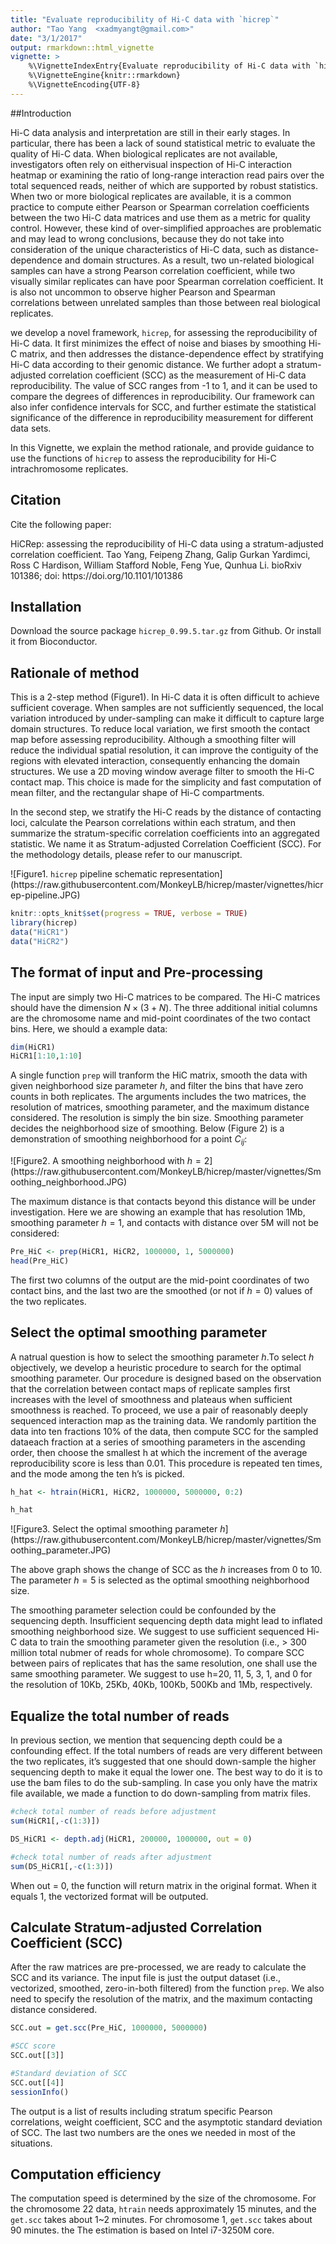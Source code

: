 ---
title: "Evaluate reproducibility of Hi-C data with `hicrep`"
author: "Tao Yang  <xadmyangt@gmail.com>"
date: "3/1/2017"
output: rmarkdown::html_vignette
vignette: >
    %\VignetteIndexEntry{Evaluate reproducibility of Hi-C data with `hicrep`}
    %\VignetteEngine{knitr::rmarkdown}
    %\VignetteEncoding{UTF-8}
---

##Introduction

Hi-C data analysis and interpretation are still in their early stages. 
In particular, there has been a lack of sound statistical metric to 
evaluate the quality of Hi-C data. When biological replicates are not 
available, investigators often rely on eithervisual inspection of Hi-C
interaction heatmap or examining the ratio of long-range interaction 
read pairs over the total sequenced reads, neither of which are supported
by robust statistics. When two or more biological replicates are available,
it is a common practice to compute either Pearson or Spearman correlation 
coefficients between the two Hi-C data matrices and use them as a metric 
for quality control. However, these kind of over-simplified approaches are
problematic and may lead to wrong conclusions, because they do not take 
into consideration of the unique characteristics of Hi-C data, such as 
distance-dependence and domain structures. As a result, two un-related 
biological samples can have a strong Pearson correlation coefficient, while
two visually similar replicates can have poor Spearman correlation coefficient.
It is also not uncommon to observe higher Pearson and Spearman correlations 
between unrelated samples than those between real biological replicates. 

we develop a novel framework, `hicrep`, for assessing the reproducibility of 
Hi-C data. It first minimizes the effect of noise and biases by smoothing 
Hi-C matrix, and then addresses the distance-dependence effect by stratifying
Hi-C data according to their genomic distance. We further adopt a 
stratum-adjusted correlation coefficient (SCC) as the measurement of Hi-C data
reproducibility. The value of SCC ranges from -1 to 1, and it can be used to 
compare the degrees of differences in reproducibility. Our framework can also
infer confidence intervals for SCC, and further estimate the statistical 
significance of the difference in reproducibility measurement for different 
data sets. 


In this Vignette, we explain the method rationale, and provide guidance to 
use the functions of `hicrep` to assess the reproducibility for Hi-C 
intrachromosome replicates. 

## Citation

Cite the following paper:

HiCRep: assessing the reproducibility of Hi-C data using a stratum-adjusted
correlation coefficient. Tao Yang, Feipeng Zhang, Galip Gurkan Yardimci, 
Ross C Hardison, William Stafford Noble, Feng Yue, Qunhua Li. bioRxiv 101386; 
doi: https://doi.org/10.1101/101386 


## Installation

Download the source package `hicrep_0.99.5.tar.gz` from Github.
Or install it from Bioconductor.

## Rationale of method

This is a 2-step method (Figure1). In Hi-C data it is often difficult to 
achieve sufficient coverage. When samples are not sufficiently sequenced, 
the local variation introduced by under-sampling can make it difficult to 
capture large domain structures. To reduce local variation, we first smooth 
the contact map before assessing reproducibility. Although a smoothing filter
will reduce the individual spatial resolution, it can improve the contiguity
of the regions with elevated interaction, consequently enhancing the domain 
structures. We use a 2D moving window average filter to smooth the Hi-C 
contact map. This choice is made for the simplicity and fast computation of 
mean filter, and the rectangular shape of Hi-C compartments.

In the second step, we stratify the Hi-C reads by the distance of contacting
loci, calculate the Pearson correlations within each stratum, and then 
summarize the stratum-specific correlation coefficients into an aggregated 
statistic. We name it as Stratum-adjusted Correlation Coefficient (SCC). 
For the methodology details, please refer to our manuscript.

![Figure1. `hicrep` pipeline schematic representation]
(https://raw.githubusercontent.com/MonkeyLB/hicrep/master/vignettes/hicrep-pipeline.JPG)

```{r load_packages, include=FALSE}
knitr::opts_knit$set(progress = TRUE, verbose = TRUE)
library(hicrep)
data("HiCR1")
data("HiCR2")
```


## The format of input and Pre-processing

The input are simply two Hi-C matrices to be compared.  The Hi-C matrices 
should have the dimension $N\times(3+N)$. The three additional initial 
columns are the chromosome name and mid-point coordinates of the two 
contact bins. Here, we should a example data:

```{r}
dim(HiCR1)
HiCR1[1:10,1:10]
```

A single function `prep` will tranform the HiC matrix, smooth the data 
with given neighborhood size parameter $h$, and filter the bins that have 
zero counts in both replicates. The arguments includes the two matrices, 
the resolution of matrices, smoothing parameter, and the maximum distance
considered. The resolution is simply the bin size. Smoothing parameter 
decides the neighborhood size of smoothing. Below (Figure 2) is a 
demonstration of smoothing neighborhood for a point $C_{ij}$:

![Figure2. A smoothing neighborhood with $h = 2$]
(https://raw.githubusercontent.com/MonkeyLB/hicrep/master/vignettes/Smoothing_neighborhood.JPG)

The maximum distance is that contacts beyond this distance will be under 
investigation. Here we are showing an example that has resolution 1Mb, 
smoothing parameter $h = 1$, and contacts with distance over 5M will not 
be considered:

```{r, eval=TRUE}
Pre_HiC <- prep(HiCR1, HiCR2, 1000000, 1, 5000000)
head(Pre_HiC)
```
The first two columns of the output are the mid-point coordinates of two 
contact bins, and the last two are the smoothed (or not if $h = 0$) values
of the two replicates. 

## Select the optimal smoothing parameter

A natrual question is how to select the smoothing parameter $h$.To select
$h$ objectively, we develop a heuristic procedure to search for the optimal
smoothing parameter.  Our procedure is designed based on the observation 
that the correlation between contact maps of replicate samples first 
increases with the level of smoothness and plateaus when sufficient 
smoothness is reached. To proceed, we use a pair of reasonably deeply 
sequenced interaction map as the training data. We randomly partition 
the data into ten fractions 10% of the data, then compute SCC for the 
sampled dataeach fraction at a series of smoothing parameters in the 
ascending order, then choose the smallest h at which the increment of the
average reproducibility  score is less than 0.01. This procedure is 
repeated ten times, and the mode among the ten h’s is picked.

```{r, eval=TRUE}
h_hat <- htrain(HiCR1, HiCR2, 1000000, 5000000, 0:2)

h_hat
```

![Figure3. Select the optimal smoothing parameter $h$]
(https://raw.githubusercontent.com/MonkeyLB/hicrep/master/vignettes/Smoothing_parameter.JPG)

The above graph shows the change of SCC as the $h$ increases from 0 to 10.
The parameter $h=5$ is selected as the optimal smoothing neighborhood size.

The smoothing parameter selection could be confounded by the sequencing 
depth. Insufficient sequencing depth data might lead to inflated smoothing 
neighborhood size. We suggest to use sufficient sequenced Hi-C data to 
train the smoothing parameter given the resolution (i.e., > 300 million 
total nubmer of reads for whole chromosome). To compare SCC between pairs
of replicates that has the same resolution, one shall use the same 
smoothing parameter. We suggest to use h=20, 11, 5, 3, 1, and 0 for the 
resolution of 10Kb, 25Kb, 40Kb, 100Kb, 500Kb and 1Mb, respectively.

## Equalize the total number of reads

In previous section, we mention that sequencing depth could be a confounding
effect. If the total numbers of reads are very different between the two 
replicates, it's suggested that one should down-sample the higher sequencing 
depth to make it equal the lower one. The best way to do it is to use the bam
files to do the sub-sampling. In case you only have the matrix file available,
we made a function to do down-sampling from matrix files.

```{r}
#check total number of reads before adjustment
sum(HiCR1[,-c(1:3)])

DS_HiCR1 <- depth.adj(HiCR1, 200000, 1000000, out = 0) 

#check total number of reads after adjustment
sum(DS_HiCR1[,-c(1:3)])

```
When out = 0, the function will return matrix in the original format. When
it equals 1, the vectorized format will be outputed.


## Calculate Stratum-adjusted Correlation Coefficient (SCC)

After the raw matrices are pre-processed, we are ready to calculate the SCC
and its variance. The input file is just the output dataset (i.e., 
vectorized, smoothed, zero-in-both filtered) from the function `prep`. 
We also need to specify the resolution of the matrix, and the maximum
contacting distance considered.

```{r, eval=TRUE}
SCC.out = get.scc(Pre_HiC, 1000000, 5000000)

#SCC score
SCC.out[[3]]

#Standard deviation of SCC
SCC.out[[4]]
sessionInfo()
```

The output is a list of results including stratum specific Pearson 
correlations, weight coefficient, SCC and the asymptotic standard 
deviation of SCC. The last two numbers are the ones we needed in most
of the situations. 

## Computation efficiency

The computation speed is determined by the size of the chromosome. For
the chromosome 22 data, `htrain` needs approximately 15 minutes, and the
`get.scc` takes about 1~2 minutes. For chromosome 1, `get.scc` takes 
about 90 minutes. the The estimation is based on Intel i7-3250M core. 
